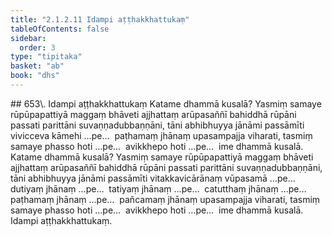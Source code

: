 ```yaml
---
title: "2.1.2.11 Idampi aṭṭhakkhattukaṃ"
tableOfContents: false
sidebar:
  order: 3
type: "tipitaka"
basket: "ab"
book: "dhs"
---
```



<DynamicBreadcrumb />

<Paragraph type="center" book="dhs">
## 653\. Idampi aṭṭhakkhattukaṃ
</Paragraph>

<Division number="223" book="dhs">

<Paragraph number="654" book="dhs">
Katame dhammā kusalā? Yasmiṃ samaye rūpūpapattiyā maggaṃ bhāveti ajjhattaṃ arūpasaññī bahiddhā rūpāni passati parittāni suvaṇṇadubbaṇṇāni, tāni abhibhuyya jānāmi passāmīti vivicceva kāmehi …pe…  paṭhamaṃ jhānaṃ upasampajja viharati, tasmiṃ samaye phasso hoti …pe…  avikkhepo hoti …pe…  ime dhammā kusalā.
</Paragraph>

</Division>
<Division number="224" book="dhs">

<Paragraph number="655" book="dhs">
Katame dhammā kusalā? Yasmiṃ samaye rūpūpapattiyā maggaṃ bhāveti ajjhattaṃ arūpasaññī bahiddhā rūpāni passati parittāni suvaṇṇadubbaṇṇāni, tāni abhibhuyya jānāmi passāmīti vitakkavicārānaṃ vūpasamā …pe…  dutiyaṃ jhānaṃ …pe…  tatiyaṃ jhānaṃ …pe…  catutthaṃ jhānaṃ …pe…  paṭhamaṃ jhānaṃ …pe…  pañcamaṃ jhānaṃ upasampajja viharati, tasmiṃ samaye phasso hoti …pe…  avikkhepo hoti …pe…  ime dhammā kusalā.

</Paragraph>
</Division>

<Paragraph number="656" type="center" book="dhs">
Idampi aṭṭhakkhattukaṃ.
</Paragraph>